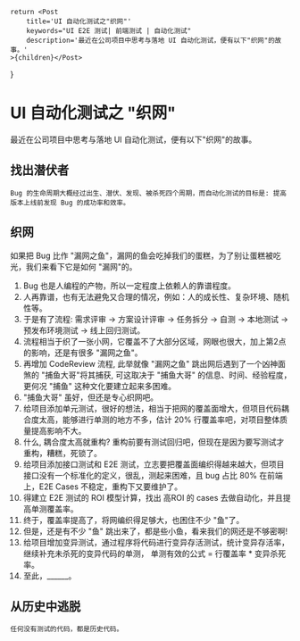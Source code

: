 
    return <Post
        title='UI 自动化测试之"织网"'
        keywords="UI E2E 测试| 前端测试 | 自动化测试"
        description='最近在公司项目中思考与落地 UI 自动化测试，便有以下"织网"的故事。'
    >{children}</Post>
}

# UI 自动化测试之 "织网"

最近在公司项目中思考与落地 UI 自动化测试，便有以下"织网"的故事。

## 找出潜伏者
    Bug 的生命周期大概经过出生、潜伏、发现、被杀死四个周期，而自动化测试的目标是: 提高版本上线前发现 Bug 的成功率和效率。

## 织网
如果把 Bug 比作 "漏网之鱼"，漏网的鱼会吃掉我们的蛋糕，为了别让蛋糕被吃光，我们来看下它是如何 "漏网"的。
1. Bug 也是人编程的产物，所以一定程度上依赖人的靠谱程度。
2. 人再靠谱，也有无法避免又合理的情况，例如：人的成长性、复杂环境、随机性等。
3. 于是有了流程: 需求评审 -> 方案设计评审 -> 任务拆分 -> 自测 -> 本地测试 -> 预发布环境测试 -> 线上回归测试。
4. 流程相当于织了一张小网，它覆盖不了大部分区域，网眼也很大，加上第2点的影响，还是有很多 "漏网之鱼"。
5. 再增加 CodeReview 流程, 此举就像 "漏网之鱼" 跳出网后遇到了一个凶神面煞的 "捕鱼大哥"将其捕获, 可这取决于 "捕鱼大哥" 的信息、时间、经验程度，更何况 "捕鱼" 这种文化要建立起来多困难。
6. "捕鱼大哥" 虽好，但还是专心织网吧。
7. 给项目添加单元测试，很好的想法，相当于把网的覆盖面增大，但项目代码耦合度太高，能够进行单测的地方不多，估计 20% 行覆盖率吧，对项目整体质量提高影响不大。
8. 什么, 耦合度太高就重构? 重构前要有测试回归吧，但现在是因为要写测试才重构，糟糕，死锁了。
9. 给项目添加接口测试和 E2E 测试，立志要把覆盖面编织得越来越大，但项目接口没有一个标准化的定义，很乱，测起来困难，且 bug 占比 80% 在前端上，E2E Cases 不稳定，重构下又要维护了。
10. 得建立 E2E 测试的 ROI 模型计算，找出 高ROI 的 cases 去做自动化，并且提高单测覆盖率。
11. 终于，覆盖率提高了，将网编织得足够大，也困住不少 "鱼"了。
12. 但是，还是有不少 "鱼" 跳出来了，都是些小鱼，看来我们的网还是不够密啊!
13. 给项目增加变异测试，通过程序将代码进行变异存活测试，统计变异存活率，继续补充未杀死的变异代码的单测， 单测有效的公式 = 行覆盖率 * 变异杀死率。
14. 至此，______。

## 从历史中逃脱
    任何没有测试的代码，都是历史代码。